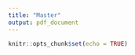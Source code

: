 ```yaml
---
title: "Master"
output: pdf_document
---
```


```r
knitr::opts_chunk$set(echo = TRUE)
```


